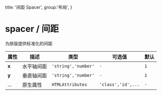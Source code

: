   title: '间距 Spacer',
  group:'布局',
}

# spacer / 间距

为排版提供标准化的间距

<fect-CodeShow  title="默认的" name="ex-spacer-default"/>

<fect-CodeShow  title="水平的" name="ex-spacer-horizontal"/>

<fect-Attributes>
  
<fect-AttributesTitle title="Spacer Props" />

| 属性  | 描述       | 类型                | 可选值             | 默认 |
| ----- | ---------- | ------------------- | ------------------ | ---- |
| **x** | 水平轴间距 | `'string','number'` | `-`                | `1`  |
| **y** | 垂直轴间距 | `'string','number'` | `-`                | `1`  |
| ...   | 原生属性   | `HTMLAttributes`    | `'class','id',...` | `-`  |

</fect-Attributes>